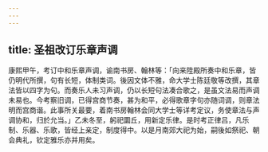```yaml
---
---
---
```

title: 圣祖改订乐章声调
---



康熙甲午，考订中和乐章声调，谕南书房、翰林等：「向来陞殿所奏中和乐章，皆仍明代所撰，句有长短，体制类词。後因文体不雅，命大学士陈廷敬等改撰，其章法皆以四字为句。而奏乐人未习声调，仍以长短句法凑合歌之，是虽文法易而声调未易也。今考察旧调，已得宫商节奏，甚为和平，必得歌章字句亦随词调，则章法明而宫商谐。此事所关最要，着南书房翰林会同大学士等详考定议，务使章法与声调协和，归於允当。」乙未冬至，躬祀圜丘，用新定乐律。是时考正律吕，凡乐制、乐器、乐歌，皆经上亲定，制度得中。以是月南郊大祀为始，嗣後如祭祀、朝会典礼，钦定雅乐亦并用矣。